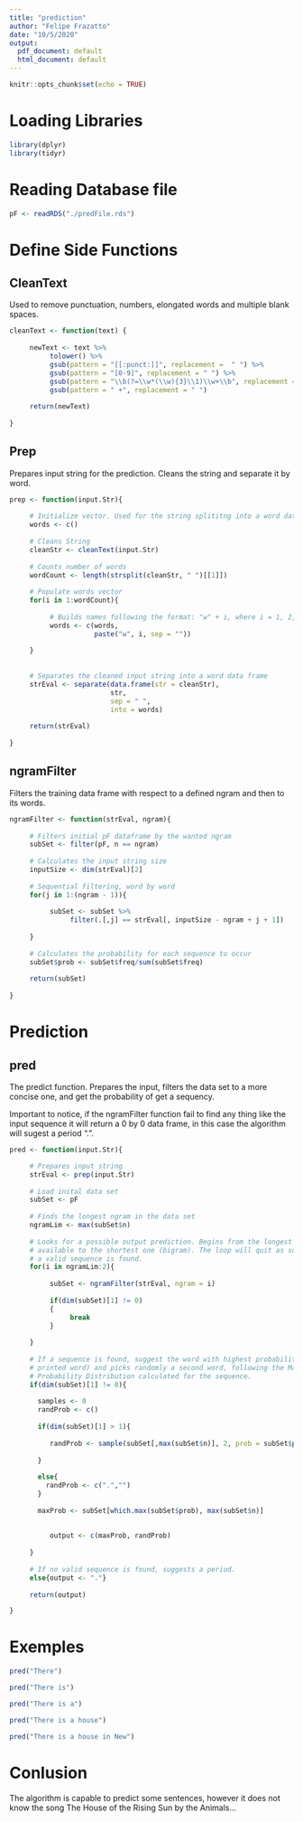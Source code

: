 ```yaml
---
title: "prediction"
author: "Felipe Frazatto"
date: "10/5/2020"
output:
  pdf_document: default
  html_document: default
---
```


```r
knitr::opts_chunk$set(echo = TRUE)
```

# Loading Libraries

```r

library(dplyr)
library(tidyr)

```


# Reading Database file

```r

pF <- readRDS("./predFile.rds")

```


# Define Side Functions

## CleanText

Used to remove punctuation, numbers, elongated words and multiple blank spaces.

```r

cleanText <- function(text) {
     
     newText <- text %>% 
          tolower() %>% 
          gsub(pattern = "[[:punct:]]", replacement =  " ") %>% 
          gsub(pattern = "[0-9]", replacement = " ") %>% 
          gsub(pattern = "\\b(?=\\w*(\\w){3}\\1)\\w+\\b", replacement = " ", perl = TRUE) %>%
          gsub(pattern = " +", replacement = " ")
          
     return(newText)
     
}

```

## Prep

Prepares input string for the prediction. Cleans the string and separate it 
by word.

```r

prep <- function(input.Str){
     
     # Initialize vector. Used for the string splititng into a word data frame
     words <- c()
     
     # Cleans String
     cleanStr <- cleanText(input.Str)
     
     # Counts number of words
     wordCount <- length(strsplit(cleanStr, " ")[[1]])
     
     # Populate words vector
     for(i in 1:wordCount){
          
          # Builds names following the format: "w" + i, where i = 1, 2, ..., n
          words <- c(words, 
                     paste("w", i, sep = ""))
          
     }
     
     
     # Separates the cleaned input string into a word data frame
     strEval <- separate(data.frame(str = cleanStr), 
                         str, 
                         sep = " ", 
                         into = words)
     
     return(strEval)
     
}

```


## ngramFilter


Filters the training data frame with respect to a defined ngram and then to its
words.

```r

ngramFilter <- function(strEval, ngram){
     
     # Filters initial pF dataframe by the wanted ngram
     subSet <- filter(pF, n == ngram) 
     
     # Calculates the input string size
     inputSize <- dim(strEval)[2]
     
     # Sequential filtering, word by word
     for(j in 1:(ngram - 1)){
          
          subSet <- subSet %>% 
               filter(.[,j] == strEval[, inputSize - ngram + j + 1])
          
     }
     
     # Calculates the probability for each sequence to occur
     subSet$prob <- subSet$freq/sum(subSet$freq)   
     
     return(subSet)
     
}

```

# Prediction

## pred

The predict function. Prepares the input, filters the data set to a more concise
one, and get the probability of get a sequency.

Important to notice, if the ngramFilter function fail to find any thing like the
input sequence it will return a 0 by 0 data frame, in this case the algorithm 
will sugest a period ".".

```r

pred <- function(input.Str){

     # Prepares input string
     strEval <- prep(input.Str)
     
     # Load inital data set
     subSet <- pF
     
     # Finds the longest ngram in the data set
     ngramLim <- max(subSet$n)
     
     # Looks for a possible output prediction. Begins from the longest ngram 
     # available to the shortest one (bigram). The loop will quit as soon as 
     # a valid sequence is found.
     for(i in ngramLim:2){
          
          subSet <- ngramFilter(strEval, ngram = i)
          
          if(dim(subSet)[1] != 0)
          {
               break
          }
     
     }
     
     # If a sequence is found, suggest the word with highest probability (first
     # printed word) and picks randomly a second word, following the Mass
     # Probability Distribution calculated for the sequence.
     if(dim(subSet)[1] != 0){
         
       samples <- 0 
       randProb <- c()
       
       if(dim(subSet)[1] > 1){
        
          randProb <- sample(subSet[,max(subSet$n)], 2, prob = subSet$prob)
       
       }
       
       else{
         randProb <- c(".","")
       }
          
       maxProb <- subSet[which.max(subSet$prob), max(subSet$n)]
          
          
          output <- c(maxProb, randProb)
          
     }
     
     # If no valid sequence is found, suggests a period.
     else{output <- "."}
     
     return(output)

}

```

# Exemples

```r

pred("There")

```

```r

pred("There is")

```

```r

pred("There is a")

```


```r

pred("There is a house")

```

```r

pred("There is a house in New")

```

# Conlusion


The algorithm is capable to predict some sentences, however it does not know the
song The House of the Rising Sun by the Animals...